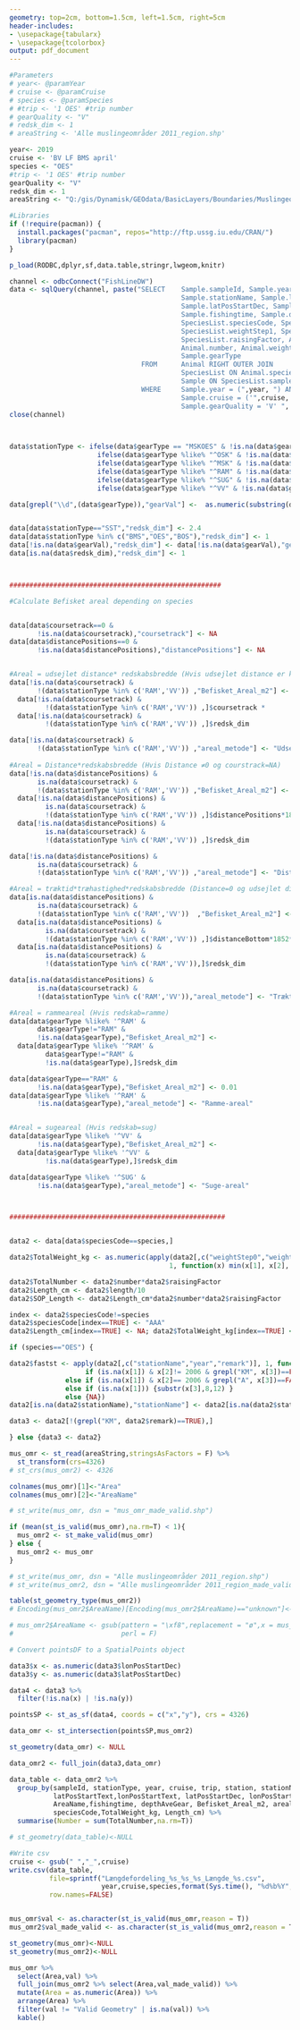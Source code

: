 ```yaml
---
geometry: top=2cm, bottom=1.5cm, left=1.5cm, right=5cm
header-includes:
- \usepackage{tabularx}
- \usepackage{tcolorbox}
output: pdf_document
---
```


\renewcommand{\familydefault}{\sfdefault}
\sffamily

```r


#Parameters
# year<- @paramYear
# cruise <- @paramCruise
# species <- @paramSpecies
# #trip <- '1 OES' #trip number
# gearQuality <- "V"
# redsk_dim <- 1
# areaString <- 'Alle muslingeområder 2011_region.shp'

year<- 2019
cruise <- 'BV LF BMS april'
species <- "OES"
#trip <- '1 OES' #trip number
gearQuality <- "V"
redsk_dim <- 1
areaString <- "Q:/gis/Dynamisk/GEOdata/BasicLayers/Boundaries/Muslingeomraader/Alle_muslingeområder_2011_region.shp"

```





```r

#Libraries
if (!require(pacman)) {
  install.packages("pacman", repos="http://ftp.ussg.iu.edu/CRAN/")
  library(pacman)
}

p_load(RODBC,dplyr,sf,data.table,stringr,lwgeom,knitr)

```

```r


channel <- odbcConnect("FishLineDW")
data <- sqlQuery(channel, paste("SELECT    Sample.sampleId, Sample.year, Sample.cruise, Sample.trip, Sample.remark, Sample.station, 
                                           Sample.stationName, Sample.latPosStartText, Sample.lonPosStartText, 
                                           Sample.latPosStartDec, Sample.lonPosStartDec, Sample.distanceBottom,Sample.coursetrack,
                                           Sample.fishingtime, Sample.distancePositions, Sample.gearQuality, 
                                           SpeciesList.speciesCode, SpeciesList.weightStep0, 
                                           SpeciesList.weightStep1, SpeciesList.weightStep2, SpeciesList.weightStep3, 
                                           SpeciesList.raisingFactor, Animal.representative, Animal.individNum, Animal.length, 
                                           Animal.number, Animal.weight, SpeciesList.speciesListId, Animal.animalId, Sample.depthAveGear,
                                           Sample.gearType
                                 FROM      Animal RIGHT OUTER JOIN
                                           SpeciesList ON Animal.speciesListId = SpeciesList.speciesListId RIGHT OUTER JOIN
                                           Sample ON SpeciesList.sampleId = Sample.sampleId
                                 WHERE     Sample.year = (",year, ") AND
                                           Sample.cruise = ('",cruise, "') AND
                                           Sample.gearQuality = 'V' ", sep=""), stringsAsFactors=FALSE)                         
close(channel)

    
```

```r

data$stationType <- ifelse(data$gearType == "MSKOES" & !is.na(data$gearType),"BOS",
                      ifelse(data$gearType %like% "^OSK" & !is.na(data$gearType),"OES",
                      ifelse(data$gearType %like% "^MSK" & !is.na(data$gearType),"BMS", 
                      ifelse(data$gearType %like% "^RAM" & !is.na(data$gearType),"RAM",
                      ifelse(data$gearType %like% "^SUG" & !is.na(data$gearType),"SUG",
                      ifelse(data$gearType %like% "^VV" & !is.na(data$gearType),"VV","SST"))))))

data[grepl("\\d",(data$gearType)),"gearVal"] <-  as.numeric(substring(data[grepl("\\d",(data$gearType)),]$gearType, 4))


data[data$stationType=="SST","redsk_dim"] <- 2.4
data[data$stationType %in% c("BMS","OES","BOS"),"redsk_dim"] <- 1
data[!is.na(data$gearVal),"redsk_dim"] <- data[!is.na(data$gearVal),"gearVal"]/100
data[is.na(data$redsk_dim),"redsk_dim"] <- 1




```

```r



#####################################################

#Calculate Befisket areal depending on species


data[data$coursetrack==0 & 
       !is.na(data$coursetrack),"coursetrack"] <- NA
data[data$distancePositions==0 & 
       !is.na(data$distancePositions),"distancePositions"] <- NA


#Areal = udsejlet distance* redskabsbredde (Hvis udsejlet distance er kendt)
data[!is.na(data$coursetrack) & 
       !(data$stationType %in% c('RAM','VV')) ,"Befisket_Areal_m2"] <- 
  data[!is.na(data$coursetrack) & 
         !(data$stationType %in% c('RAM','VV')) ,]$coursetrack * 
  data[!is.na(data$coursetrack) & 
         !(data$stationType %in% c('RAM','VV')) ,]$redsk_dim

data[!is.na(data$coursetrack) & 
       !(data$stationType %in% c('RAM','VV')) ,"areal_metode"] <- "Udsejlet distance"
  
#Areal = Distance*redskabsbredde (Hvis Distance ≠0 og courstrack=NA)
data[!is.na(data$distancePositions) &
       is.na(data$coursetrack) & 
       !(data$stationType %in% c('RAM','VV')) ,"Befisket_Areal_m2"] <- 
  data[!is.na(data$distancePositions) &
         is.na(data$coursetrack) & 
         !(data$stationType %in% c('RAM','VV')) ,]$distancePositions*1852*
  data[!is.na(data$distancePositions) & 
         is.na(data$coursetrack) & 
         !(data$stationType %in% c('RAM','VV')) ,]$redsk_dim

data[!is.na(data$distancePositions) & 
       is.na(data$coursetrack) & 
       !(data$stationType %in% c('RAM','VV')) ,"areal_metode"] <- "Distance start-slut"

#Areal = træktid*træhastighed*redskabsbredde (Distance=0 og udsejlet distance ukendt), distanceBottom= Trækhast*fisketid i sømil (haulSpeedBot*fishingtime).
data[is.na(data$distancePositions) &
       is.na(data$coursetrack) & 
       !(data$stationType %in% c('RAM','VV'))  ,"Befisket_Areal_m2"] <- 
  data[is.na(data$distancePositions) &
         is.na(data$coursetrack) & 
         !(data$stationType %in% c('RAM','VV')) ,]$distanceBottom*1852*
  data[is.na(data$distancePositions) & 
         is.na(data$coursetrack) & 
         !(data$stationType %in% c('RAM','VV')),]$redsk_dim

data[is.na(data$distancePositions) & 
       is.na(data$coursetrack) &
       !(data$stationType %in% c('RAM','VV')),"areal_metode"] <- "Træktid*trækhastighed"

#Areal = rammeareal (Hvis redskab=ramme)
data[data$gearType %like% '^RAM' & 
       data$gearType!="RAM" & 
       !is.na(data$gearType),"Befisket_Areal_m2"] <-
  data[data$gearType %like% '^RAM' &
         data$gearType!="RAM" & 
         !is.na(data$gearType),]$redsk_dim

data[data$gearType=="RAM" &
       !is.na(data$gearType),"Befisket_Areal_m2"] <- 0.01
data[data$gearType %like% '^RAM' & 
       !is.na(data$gearType),"areal_metode"] <- "Ramme-areal"


#Areal = sugeareal (Hvis redskab=sug)
data[data$gearType %like% '^VV' & 
       !is.na(data$gearType),"Befisket_Areal_m2"] <- 
  data[data$gearType %like% '^VV' &
         !is.na(data$gearType),]$redsk_dim

data[data$gearType %like% '^SUG' & 
       !is.na(data$gearType),"areal_metode"] <- "Suge-areal"



######################################################


data2 <- data[data$speciesCode==species,]

data2$TotalWeight_kg <- as.numeric(apply(data2[,c("weightStep0","weightStep1","weightStep2","weightStep3")], 
                                        1, function(x) min(x[1], x[2], x[3], x[4], na.rm=TRUE)))*data2$raisingFactor

data2$TotalNumber <- data2$number*data2$raisingFactor
data2$Length_cm <- data2$length/10
data2$SOP_Length <- data2$Length_cm*data2$number*data2$raisingFactor

index <- data2$speciesCode!=species
data2$speciesCode[index==TRUE] <- "AAA"
data2$Length_cm[index==TRUE] <- NA; data2$TotalWeight_kg[index==TRUE] <- NA; data2$TotalNumber[index==TRUE] <- NA


```

```r


if (species=="OES") {

data2$fastst <- apply(data2[,c("stationName","year","remark")], 1, function(x) 
                   if (is.na(x[1]) & x[2]!= 2006 & grepl("KM", x[3])==FALSE) { gsub("[^0-9]","",x[3])}
              else if (is.na(x[1]) & x[2]== 2006 & grepl("A", x[3])==FALSE) { gsub("[^0-9]","",x[3])}
              else if (is.na(x[1])) {substr(x[3],8,12) }
              else {NA})
data2[is.na(data2$stationName),"stationName"] <- data2[is.na(data2$stationName),"fastst"] 

data3 <- data2[!(grepl("KM", data2$remark)==TRUE),]

} else {data3 <- data2}


```

```r

mus_omr <- st_read(areaString,stringsAsFactors = F) %>% 
  st_transform(crs=4326) 
# st_crs(mus_omr2) <- 4326

colnames(mus_omr)[1]<-"Area"
colnames(mus_omr)[2]<-"AreaName"

# st_write(mus_omr, dsn = "mus_omr_made_valid.shp")

if (mean(st_is_valid(mus_omr),na.rm=T) < 1){
  mus_omr2 <- st_make_valid(mus_omr)
} else {
  mus_omr2 <- mus_omr
}

# st_write(mus_omr, dsn = "Alle muslingeområder 2011_region.shp")
# st_write(mus_omr2, dsn = "Alle muslingeområder 2011_region_made_valid.shp")

table(st_geometry_type(mus_omr2))
# Encoding(mus_omr2$AreaName)[Encoding(mus_omr2$AreaName)=="unknown"]<-"UTF-8"

# mus_omr2$AreaName <- gsub(pattern = "\xf8",replacement = "ø",x = mus_omr2$AreaName,
#                           perl = F)

```

```r
# Convert pointsDF to a SpatialPoints object 

data3$x <- as.numeric(data3$lonPosStartDec)
data3$y <- as.numeric(data3$latPosStartDec)

data4 <- data3 %>% 
  filter(!is.na(x) | !is.na(y))

pointsSP <- st_as_sf(data4, coords = c("x","y"), crs = 4326)

data_omr <- st_intersection(pointsSP,mus_omr2)

st_geometry(data_omr) <- NULL

data_omr2 <- full_join(data3,data_omr)

```



```r

data_table <- data_omr2 %>%  
  group_by(sampleId, stationType, year, cruise, trip, station, stationName,
           latPosStartText,lonPosStartText, latPosStartDec, lonPosStartDec, Area,
           AreaName,fishingtime, depthAveGear, Befisket_Areal_m2, areal_metode,
           speciesCode,TotalWeight_kg, Length_cm) %>% 
  summarise(Number = sum(TotalNumber,na.rm=T))

# st_geometry(data_table)<-NULL  

```

\section{Data - Længdefordeling}

\begin{tcolorbox}[colback=white!5,colframe=blue!40!black,title=Information om udtrækket]
\renewcommand{\arraystretch}{1.2}
\begin{tabularx}{15cm}{@{}lXr@{}}
\textbf{År} & `r year` &\\ 
\textbf{Togt} & `r cruise`&\\
\textbf{Art} & `r species`&\\
\textbf{Redskabsdimension} & `r species` &
\end{tabularx}
\end{tcolorbox}

```r

#Write csv
cruise <- gsub(" ","_",cruise)
write.csv(data_table, 
          file=sprintf("Længdefordeling_%s_%s_%s_Længde_%s.csv",
                       year,cruise,species,format(Sys.time(), "%d%b%Y",)),
          row.names=FALSE)


mus_omr$val <- as.character(st_is_valid(mus_omr,reason = T))
mus_omr2$val_made_valid <- as.character(st_is_valid(mus_omr2,reason = T))

st_geometry(mus_omr)<-NULL
st_geometry(mus_omr2)<-NULL

mus_omr %>% 
  select(Area,val) %>% 
  full_join(mus_omr2 %>% select(Area,val_made_valid)) %>% 
  mutate(Area = as.numeric(Area)) %>% 
  arrange(Area) %>% 
  filter(val != "Valid Geometry" | is.na(val)) %>% 
  kable()
```


